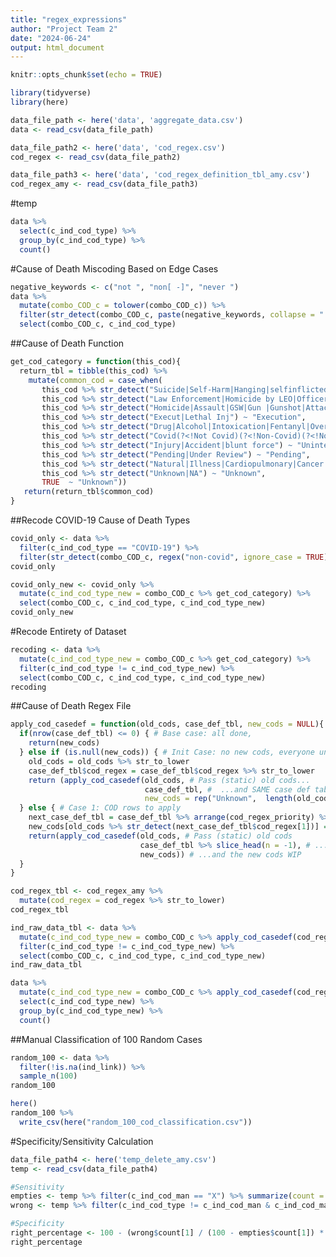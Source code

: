 ```yaml
---
title: "regex_expressions"
author: "Project Team 2"
date: "2024-06-24"
output: html_document
---
```


```r
knitr::opts_chunk$set(echo = TRUE)

library(tidyverse) 
library(here) 

data_file_path <- here('data', 'aggregate_data.csv')
data <- read_csv(data_file_path)

data_file_path2 <- here('data', 'cod_regex.csv') 
cod_regex <- read_csv(data_file_path2) 

data_file_path3 <- here('data', 'cod_regex_definition_tbl_amy.csv') 
cod_regex_amy <- read_csv(data_file_path3) 
```

#temp
```r
data %>% 
  select(c_ind_cod_type) %>% 
  group_by(c_ind_cod_type) %>% 
  count()
```

#Cause of Death Miscoding Based on Edge Cases 
```r
negative_keywords <- c("not ", "non[ -]", "never ") 
data %>% 
  mutate(combo_COD_c = tolower(combo_COD_c)) %>% 
  filter(str_detect(combo_COD_c, paste(negative_keywords, collapse = "|"))) %>% 
  select(combo_COD_c, c_ind_cod_type)
```


##Cause of Death Function 
```r
get_cod_category = function(this_cod){
  return_tbl = tibble(this_cod) %>%
    mutate(common_cod = case_when(
       this_cod %>% str_detect("Suicide|Self-Harm|Hanging|selfinflicted|self inflicted") ~ "Suicide",
       this_cod %>% str_detect("Law Enforcement|Homicide by LEO|Officer Involved Shoot|Correctional Officer|Use Of Force|lethal force") ~ "Homicide by LEO",
       this_cod %>% str_detect("Homicide|Assault|GSW|Gun |Gunshot|Attack(?<!heart attack)(?<!Asthma Attack)|Multiple Puncture|Stab|Strang|Altercat|Murder|Fight|blunt force trauma") ~ "Homicide",
       this_cod %>% str_detect("Execut|Lethal Inj") ~ "Execution",
       this_cod %>% str_detect("Drug|Alcohol|Intoxication|Fentanyl|Overdose|Cocaine|Opiate|Opioid|Heroin|Substance|morphine") ~ "Drug / Alcohol", 
       this_cod %>% str_detect("Covid(?<!Not Covid)(?<!Non-Covid)(?<!Not related to)|Coronav|Ncov") ~ "COVID-19", 
       this_cod %>% str_detect("Injury|Accident|blunt force") ~ "Unintentional non-Drug Injury",
       this_cod %>% str_detect("Pending|Under Review") ~ "Pending",
       this_cod %>% str_detect("Natural|Illness|Cardiopulmonary|Cancer|Aids|Cardiac|Foul Play Not|heart attack|Stroke") ~ "Natural",
       this_cod %>% str_detect("Unknown|NA") ~ "Unknown",
       TRUE  ~ "Unknown")) 
   return(return_tbl$common_cod)
}
```

##Recode COVID-19 Cause of Death Types 
```r
covid_only <- data %>% 
  filter(c_ind_cod_type == "COVID-19") %>% 
  filter(str_detect(combo_COD_c, regex("non-covid", ignore_case = TRUE)))
covid_only

covid_only_new <- covid_only %>% 
  mutate(c_ind_cod_type_new = combo_COD_c %>% get_cod_category) %>% 
  select(combo_COD_c, c_ind_cod_type, c_ind_cod_type_new) 
covid_only_new
```

#Recode Entirety of Dataset 
```r
recoding <- data %>% 
  mutate(c_ind_cod_type_new = combo_COD_c %>% get_cod_category) %>% 
  filter(c_ind_cod_type != c_ind_cod_type_new) %>% 
  select(combo_COD_c, c_ind_cod_type, c_ind_cod_type_new)
recoding 
```

##Cause of Death Regex File 
```r
apply_cod_casedef = function(old_cods, case_def_tbl, new_cods = NULL){
  if(nrow(case_def_tbl) <= 0) { # Base case: all done, 
    return(new_cods)
  } else if (is.null(new_cods)) { # Init Case: no new cods, everyone unknown
    old_cods = old_cods %>% str_to_lower
    case_def_tbl$cod_regex = case_def_tbl$cod_regex %>% str_to_lower
    return (apply_cod_casedef(old_cods, # Pass (static) old cods...
                              case_def_tbl, #  ...and SAME case def table...
                              new_cods = rep("Unknown",  length(old_cods)))) # ... and blank new cods
  } else { # Case 1: COD rows to apply
    next_case_def_tbl = case_def_tbl %>% arrange(cod_regex_priority) %>% slice_tail(n=1)
    new_cods[old_cods %>% str_detect(next_case_def_tbl$cod_regex[1])] = next_case_def_tbl$cod_category[1]
    return(apply_cod_casedef(old_cods, # Pass (static) old cods
                             case_def_tbl %>% slice_head(n = -1), # ...and case def table minus row we used...
                             new_cods)) # ...and the new cods WIP
  }
}
```

```r
cod_regex_tbl <- cod_regex_amy %>% 
  mutate(cod_regex = cod_regex %>% str_to_lower)
cod_regex_tbl

ind_raw_data_tbl <- data %>% 
  mutate(c_ind_cod_type_new = combo_COD_c %>% apply_cod_casedef(cod_regex_tbl)) %>% 
  filter(c_ind_cod_type != c_ind_cod_type_new) %>% 
  select(combo_COD_c, c_ind_cod_type, c_ind_cod_type_new) 
ind_raw_data_tbl

data %>% 
  mutate(c_ind_cod_type_new = combo_COD_c %>% apply_cod_casedef(cod_regex_tbl)) %>%
  select(c_ind_cod_type_new) %>% 
  group_by(c_ind_cod_type_new) %>% 
  count()
```

##Manual Classification of 100 Random Cases
```r
random_100 <- data %>% 
  filter(!is.na(ind_link)) %>% 
  sample_n(100)
random_100
```

```r
here() 
random_100 %>% 
  write_csv(here("random_100_cod_classification.csv")) 
```

#Specificity/Sensitivity Calculation
```r
data_file_path4 <- here('temp_delete_amy.csv') 
temp <- read_csv(data_file_path4) 

#Sensitivity 
empties <- temp %>% filter(c_ind_cod_man == "X") %>% summarize(count = n())
wrong <- temp %>% filter(c_ind_cod_type != c_ind_cod_man & c_ind_cod_man != "X") %>% summarize(count = n())

#Specificity 
right_percentage <- 100 - (wrong$count[1] / (100 - empties$count[1]) * 100)
right_percentage 
```